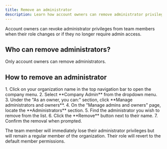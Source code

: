 ```yaml
---
title: Remove an administrator
description: Learn how account owners can remove administrator privileges from a team member.
---
```



Account owners can revoke administrator privileges from team members when their role changes or if they no longer require admin access.

## Who can remove administrators?

Only account owners can remove administrators.

## How to remove an administrator

<Steps>
1.  Click on your organization name in the top navigation bar to open the company menu.
2.  Select **Company Admin** from the dropdown menu.
3.  Under the "As an owner, you can:" section, click **Manage administrators and owners**.
4.  On the "Manage admins and owners" page, locate the **Administrators** section.
5.  Find the administrator you wish to remove from the list.
6.  Click the **Remove** button next to their name.
7.  Confirm the removal when prompted.
</Steps>

The team member will immediately lose their administrator privileges but will remain a regular member of the organization. Their role will revert to the default member permissions.

